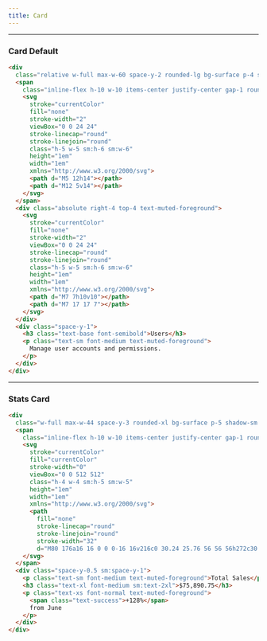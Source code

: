 ```yaml
---
title: Card
---
```


---

### Card Default


<CardDefault />

```html title="card.html"
<div
  class="relative w-full max-w-60 space-y-2 rounded-lg bg-surface p-4 shadow-sm">
  <span
    class="inline-flex h-10 w-10 items-center justify-center gap-1 rounded-lg bg-accent p-0 text-sm text-muted-foreground hover:bg-accent hover:text-accent-foreground disabled:bg-muted disabled:text-muted-foreground sm:h-12 sm:w-12">
    <svg
      stroke="currentColor"
      fill="none"
      stroke-width="2"
      viewBox="0 0 24 24"
      stroke-linecap="round"
      stroke-linejoin="round"
      class="h-5 w-5 sm:h-6 sm:w-6"
      height="1em"
      width="1em"
      xmlns="http://www.w3.org/2000/svg">
      <path d="M5 12h14"></path>
      <path d="M12 5v14"></path>
    </svg>
  </span>
  <div class="absolute right-4 top-4 text-muted-foreground">
    <svg
      stroke="currentColor"
      fill="none"
      stroke-width="2"
      viewBox="0 0 24 24"
      stroke-linecap="round"
      stroke-linejoin="round"
      class="h-5 w-5 sm:h-6 sm:w-6"
      height="1em"
      width="1em"
      xmlns="http://www.w3.org/2000/svg">
      <path d="M7 7h10v10"></path>
      <path d="M7 17 17 7"></path>
    </svg>
  </div>
  <div class="space-y-1">
    <h3 class="text-base font-semibold">Users</h3>
    <p class="text-sm font-medium text-muted-foreground">
      Manage user accounts and permissions.
    </p>
  </div>
</div>
```

---

### Stats Card

<CardStats />

```html title="card-stats.html"
<div
  class="w-full max-w-44 space-y-3 rounded-xl bg-surface p-5 shadow-sm sm:space-y-4 sm:p-6">
  <span
    class="inline-flex h-10 w-10 items-center justify-center gap-1 rounded-full bg-muted p-0 text-sm hover:bg-muted hover:text-accent-foreground disabled:bg-muted disabled:text-muted-foreground sm:h-12 sm:w-12">
    <svg
      stroke="currentColor"
      fill="currentColor"
      stroke-width="0"
      viewBox="0 0 512 512"
      class="h-4 w-4 sm:h-5 sm:w-5"
      height="1em"
      width="1em"
      xmlns="http://www.w3.org/2000/svg">
      <path
        fill="none"
        stroke-linecap="round"
        stroke-linejoin="round"
        stroke-width="32"
        d="M80 176a16 16 0 0 0-16 16v216c0 30.24 25.76 56 56 56h272c30.24 0 56-24.51 56-54.75V192a16 16 0 0 0-16-16zm80 0v-32a96 96 0 0 1 96-96h0a96 96 0 0 1 96 96v32"></path>
    </svg>
  </span>
  <div class="space-y-0.5 sm:space-y-1">
    <p class="text-sm font-medium text-muted-foreground">Total Sales</p>
    <h3 class="text-xl font-medium sm:text-2xl">$75,890.75</h3>
    <p class="text-xs font-normal text-muted-foreground">
      <span class="text-success">+128%</span>
      from June
    </p>
  </div>
</div>
```
